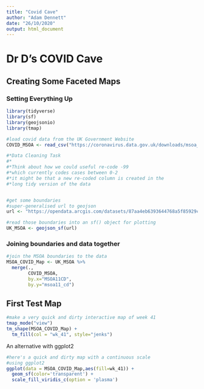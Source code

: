 ```yaml
---
title: "Covid Cave"
author: "Adam Dennett"
date: "26/10/2020"
output: html_document
---
```


# Dr D's COVID Cave

## Creating Some Faceted Maps

### Setting Everything Up

```r
library(tidyverse)
library(sf)
library(geojsonio)
library(tmap)
```

```r
#load covid data from the UK Government Website
COVID_MSOA <- read_csv("https://coronavirus.data.gov.uk/downloads/msoa_data/MSOAs_latest.csv")

#*Data Cleaning Task
#*
#*Think about how we could useful re-code -99 
#*which currently codes cases between 0-2
#*it might be that a new re-coded column is created in the
#*long tidy version of the data


#get some boundaries
#super-generalised url to geojson
url <- "https://opendata.arcgis.com/datasets/87aa4eb6393644768a5f85929cc704c2_0.geojson"

#read those boundaries into an sf() object for plotting
UK_MSOA <- geojson_sf(url)
```

### Joining boundaries and data together

```r
#join the MSOA boundaries to the data
MSOA_COVID_Map <- UK_MSOA %>% 
  merge(.,
        COVID_MSOA,
        by.x="MSOA11CD",
        by.y="msoa11_cd")

```

## First Test Map

```r
#make a very quick and dirty interactive map of week 41
tmap_mode("view")
tm_shape(MSOA_COVID_Map) +
  tm_fill(col = "wk_41", style="jenks")
```

An alternative with ggplot2

```r
#here's a quick and dirty map with a continuous scale
#using ggplot2
ggplot(data = MSOA_COVID_Map,aes(fill=wk_41)) +
  geom_sf(color='transparent') +
  scale_fill_viridis_c(option = 'plasma')
```

